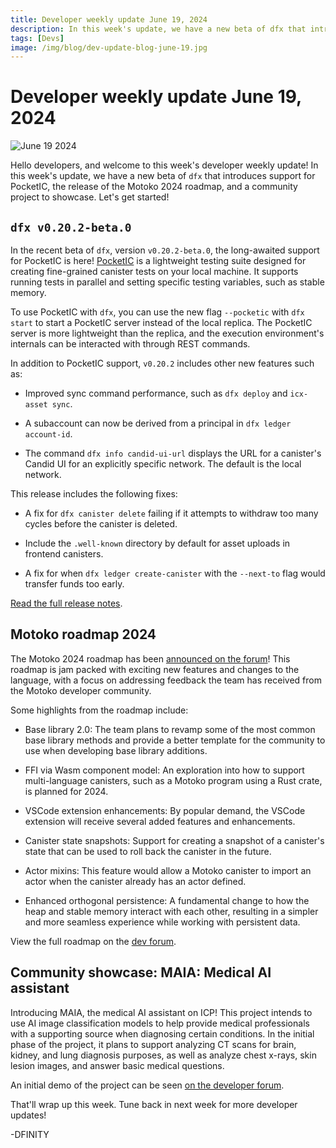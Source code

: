 ```yaml
---
title: Developer weekly update June 19, 2024
description: In this week's update, we have a new beta of dfx that introduces support for PocketIC, the release of the Motoko 2024 roadmap, and a community project to showcase. Let's get started!
tags: [Devs]
image: /img/blog/dev-update-blog-june-19.jpg
---
```


# Developer weekly update June 19, 2024

![June 19 2024](../../static/img/blog/dev-update-blog-june-19.jpg)

Hello developers, and welcome to this week's developer weekly update! In this week's update, we have a new beta of `dfx` that introduces support for PocketIC, the release of the Motoko 2024 roadmap, and a community project to showcase. Let's get started!

## `dfx v0.20.2-beta.0`

In the recent beta of `dfx`, version `v0.20.2-beta.0`, the long-awaited support for PocketIC is here! [PocketIC](/docs/building-apps/test/pocket-ic) is a lightweight testing suite designed for creating fine-grained canister tests on your local machine. It supports running tests in parallel and setting specific testing variables, such as stable memory.

To use PocketIC with `dfx`, you can use the new flag `--pocketic` with `dfx start` to start a PocketIC server instead of the local replica. The PocketIC server is more lightweight than the replica, and the execution environment's internals can be interacted with through REST commands.

In addition to PocketIC support, `v0.20.2` includes other new features such as:

- Improved sync command performance, such as `dfx deploy` and `icx-asset sync`.

- A subaccount can now be derived from a principal in `dfx ledger account-id`.

- The command `dfx info candid-ui-url` displays the URL for a canister's Candid UI for an explicitly specific network. The default is the local network.

This release includes the following fixes:

- A fix for `dfx canister delete` failing if it attempts to withdraw too many cycles before the canister is deleted.

- Include the `.well-known` directory by default for asset uploads in frontend canisters.

- A fix for when `dfx ledger create-canister` with the `--next-to` flag would transfer funds too early.

[Read the full release notes](https://github.com/dfinity/sdk/releases/tag/0.20.2).

## Motoko roadmap 2024

The Motoko 2024 roadmap has been [announced on the forum](https://forum.dfinity.org/t/motoko-2024-roadmap/31912)! This roadmap is jam packed with exciting new features and changes to the language, with a focus on addressing feedback the team has received from the Motoko developer community.

Some highlights from the roadmap include:

- Base library 2.0: The team plans to revamp some of the most common base library methods and provide a better template for the community to use when developing base library additions.

- FFI via Wasm component model: An exploration into how to support multi-language canisters, such as a Motoko program using a Rust crate, is planned for 2024.

- VSCode extension enhancements: By popular demand, the VSCode extension will receive several added features and enhancements.

- Canister state snapshots: Support for creating a snapshot of a canister's state that can be used to roll back the canister in the future.

- Actor mixins: This feature would allow a Motoko canister to import an actor when the canister already has an actor defined.

- Enhanced orthogonal persistence: A fundamental change to how the heap and stable memory interact with each other, resulting in a simpler and more seamless experience while working with persistent data.

View the full roadmap on the [dev forum](https://forum.dfinity.org/t/motoko-2024-roadmap/31912).

## Community showcase: MAIA: Medical AI assistant

Introducing MAIA, the medical AI assistant on ICP! This project intends to use AI image classification models to help provide medical professionals with a supporting source when diagnosing certain conditions. In the initial phase of the project, it plans to support analyzing CT scans for brain, kidney, and lung diagnosis purposes, as well as analyze chest x-rays, skin lesion images, and answer basic medical questions.

An initial demo of the project can be seen [on the developer forum](https://forum.dfinity.org/t/introducing-maia-medical-ai-assistant-on-internet-computer/32022).

That'll wrap up this week. Tune back in next week for more developer updates!

-DFINITY
